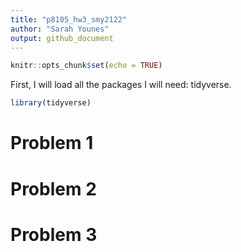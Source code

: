 ```yaml
---
title: "p8105_hw3_smy2122"
author: "Sarah Younes"
output: github_document
---
```


```r
knitr::opts_chunk$set(echo = TRUE)
```

First, I will load all the packages I will need: tidyverse.

```r
library(tidyverse)
```

# Problem 1

# Problem 2

# Problem 3